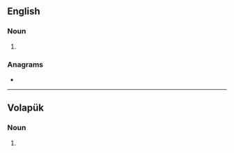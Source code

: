 {{also|kat-is|kati's}}
==English==

===Noun===
{{head|en|noun form}}

# {{plural of|kati|lang=en}}

===Anagrams===
* {{anagrams|en|a=aikst|KAIST|Sakti|ikats|takis|tikas}}

----

==Volapük==

===Noun===
{{head|vo|noun form}}

# {{inflection of|kat||acc|p|lang=vo}}